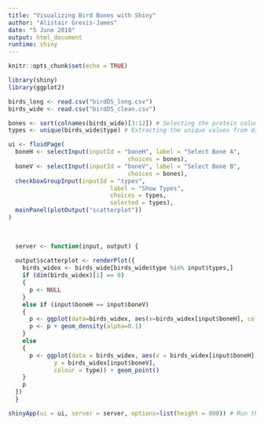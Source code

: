```yaml
---
title: "Visualizing Bird Bones with Shiny"
author: "Alistair Grevis-James"
date: "5 June 2018"
output: html_document
runtime: shiny
---
```


```r
knitr::opts_chunk$set(echo = TRUE)
```

```r
library(shiny)
library(ggplot2)
```

```r
birds_long <- read.csv("birdDS_long.csv")
birds_wide <- read.csv("birdDS_clean.csv")
```

```r
bones <- sort(colnames(birds_wide)[3:12]) # Selecting the protein columns from ds
types <- unique(birds_wide$type) # Extracting the unique values from ds$class
```

```r
ui <- fluidPage(
  boneH <- selectInput(inputId = "boneH", label = "Select Bone A",
                                  choices = bones),
  boneV <- selectInput(inputId = "boneV", label = "Select Bone B",
                                  choices = bones),
  checkboxGroupInput(inputId = "types", 
                             label = "Show Types", 
                             choices = types,
                             selected = types),
  mainPanel(plotOutput("scatterplot"))
)
      
  

  server <- function(input, output) {  
  
  output$scatterplot <- renderPlot({
    birds_widex <- birds_wide[birds_wide$type %in% input$types,]
    if (dim(birds_widex)[1] == 0)
    {
      p <- NULL
    }
    else if (input$boneH == input$boneV)
    {
      p <- ggplot(data=birds_widex, aes(x=birds_widex[input$boneH], colour=type, fill=type))
      p <- p + geom_density(alpha=0.1)
    }
    else
    {
      p <- ggplot(data = birds_widex, aes(x = birds_widex[input$boneH], 
             y = birds_widex[input$boneV], 
             colour = type)) + geom_point() 
    }
    p
  })
  }
```

```r
shinyApp(ui = ui, server = server, options=list(height = 800)) # Run the application
```


